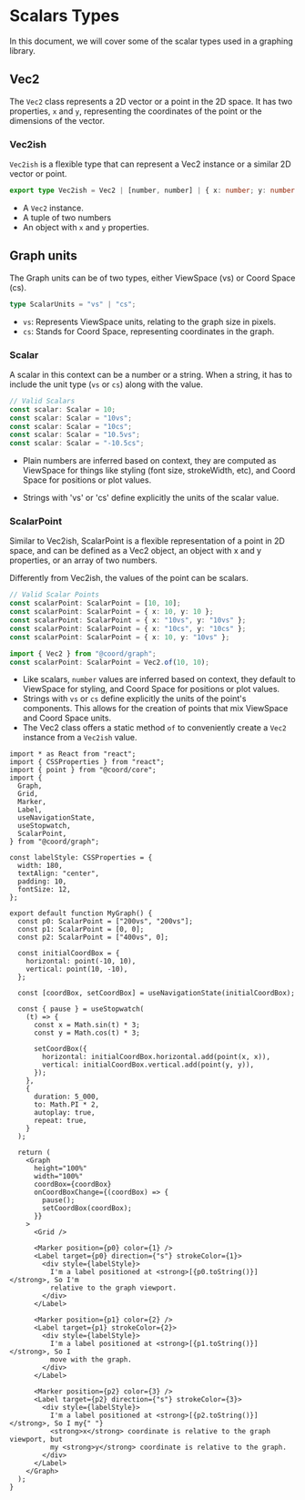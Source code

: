 # Scalars Types

In this document, we will cover some of the scalar types used in a graphing
library.

## Vec2

The `Vec2` class represents a 2D vector or a point in the 2D space. It has two
properties, `x` and `y`, representing the coordinates of the point or the
dimensions of the vector.

### Vec2ish

`Vec2ish` is a flexible type that can represent a Vec2 instance or a similar 2D
vector or point.

```typescript
export type Vec2ish = Vec2 | [number, number] | { x: number; y: number };
```

- A `Vec2` instance.
- A tuple of two numbers
- An object with `x` and `y` properties.

## Graph units

The Graph units can be of two types, either ViewSpace (vs) or Coord Space (cs).

```typescript
type ScalarUnits = "vs" | "cs";
```

- `vs`: Represents ViewSpace units, relating to the graph size in pixels.
- `cs`: Stands for Coord Space, representing coordinates in the graph.

### Scalar

A scalar in this context can be a number or a string. When a string, it has to
include the unit type (`vs` or `cs`) along with the value.

```typescript
// Valid Scalars
const scalar: Scalar = 10;
const scalar: Scalar = "10vs";
const scalar: Scalar = "10cs";
const scalar: Scalar = "10.5vs";
const scalar: Scalar = "-10.5cs";
```

- Plain numbers are inferred based on context, they are computed as ViewSpace
  for things like styling (font size, strokeWidth, etc), and Coord Space for
  positions or plot values.

- Strings with 'vs' or 'cs' define explicitly the units of the scalar value.

### ScalarPoint

Similar to Vec2ish, ScalarPoint is a flexible representation of a point in 2D
space, and can be defined as a Vec2 object, an object with x and y properties,
or an array of two numbers.

Differently from Vec2ish, the values of the point can be scalars.

```typescript
// Valid Scalar Points
const scalarPoint: ScalarPoint = [10, 10];
const scalarPoint: ScalarPoint = { x: 10, y: 10 };
const scalarPoint: ScalarPoint = { x: "10vs", y: "10vs" };
const scalarPoint: ScalarPoint = { x: "10cs", y: "10cs" };
const scalarPoint: ScalarPoint = { x: 10, y: "10vs" };

import { Vec2 } from "@coord/graph";
const scalarPoint: ScalarPoint = Vec2.of(10, 10);
```

- Like scalars, `number` values are inferred based on context, they default to
  ViewSpace for styling, and Coord Space for positions or plot values.
- Strings with `vs` or `cs` define explicitly the units of the point's
  components. This allows for the creation of points that mix ViewSpace and
  Coord Space units.
- The Vec2 class offers a static method `of` to conveniently create a `Vec2`
  instance from a `Vec2ish` value.

```tsx live
import * as React from "react";
import { CSSProperties } from "react";
import { point } from "@coord/core";
import {
  Graph,
  Grid,
  Marker,
  Label,
  useNavigationState,
  useStopwatch,
  ScalarPoint,
} from "@coord/graph";

const labelStyle: CSSProperties = {
  width: 180,
  textAlign: "center",
  padding: 10,
  fontSize: 12,
};

export default function MyGraph() {
  const p0: ScalarPoint = ["200vs", "200vs"];
  const p1: ScalarPoint = [0, 0];
  const p2: ScalarPoint = ["400vs", 0];

  const initialCoordBox = {
    horizontal: point(-10, 10),
    vertical: point(10, -10),
  };

  const [coordBox, setCoordBox] = useNavigationState(initialCoordBox);

  const { pause } = useStopwatch(
    (t) => {
      const x = Math.sin(t) * 3;
      const y = Math.cos(t) * 3;

      setCoordBox({
        horizontal: initialCoordBox.horizontal.add(point(x, x)),
        vertical: initialCoordBox.vertical.add(point(y, y)),
      });
    },
    {
      duration: 5_000,
      to: Math.PI * 2,
      autoplay: true,
      repeat: true,
    }
  );

  return (
    <Graph
      height="100%"
      width="100%"
      coordBox={coordBox}
      onCoordBoxChange={(coordBox) => {
        pause();
        setCoordBox(coordBox);
      }}
    >
      <Grid />

      <Marker position={p0} color={1} />
      <Label target={p0} direction={"s"} strokeColor={1}>
        <div style={labelStyle}>
          I'm a label positioned at <strong>[{p0.toString()}]</strong>, So I'm
          relative to the graph viewport.
        </div>
      </Label>

      <Marker position={p1} color={2} />
      <Label target={p1} strokeColor={2}>
        <div style={labelStyle}>
          I'm a label positioned at <strong>[{p1.toString()}]</strong>, So I
          move with the graph.
        </div>
      </Label>

      <Marker position={p2} color={3} />
      <Label target={p2} direction={"s"} strokeColor={3}>
        <div style={labelStyle}>
          I'm a label positioned at <strong>[{p2.toString()}]</strong>, So I my{" "}
          <strong>x</strong> coordinate is relative to the graph viewport, but
          my <strong>y</strong> coordinate is relative to the graph.
        </div>
      </Label>
    </Graph>
  );
}
```
